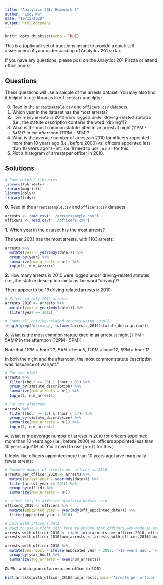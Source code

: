 ```yaml
---
title: "Analytics 201: Homework 1"
author: "Lucy Wu"
date: "10/12/2020"
output: html_document
---
```


```r
knitr::opts_chunk$set(echo = TRUE)
```

This is a (optional) set of questions meant to provide a quick self-assessment of your understanding of Analytics 201 so far.

If you have any questions, please post on the Analytics 201 Piazza or attend office hours!

## Questions

These questions will use a sample of the arrests dataset. You may also find it helpful to use libraries like `lubridate` and `dplyr`.

0. Read in the `arrestssample.csv` and `officers.csv` datasets.
1. Which year in the dataset has the most arrests?
2. How many arrests in 2010 were logged under driving-related statutes (i.e., the statute description contains the word "driving")?
3. What is the most common statute cited in an arrest at night (11PM - 5AM)? In the afternoon (12PM - 5PM)?
4. What is the average number of arrests in 2010 for officers appointed more than 10 years ago (i.e., before 2000) vs. officers appointed less than 10 years ago? (Hint: You'll need to use `join()` for this.)
5. Plot a histogram of arrests per officer in 2010.

## Solutions

```r
# Some helpful libraries
library(lubridate)
library(magrittr)
library(dplyr)
library(tidyr)
```


**0.** Read in the `arrestssample.csv` and `officers.csv` datasets.

```r
arrests <- read.csv('../arrestssample.csv')
officers <- read.csv('../officers.csv')
```


**1.** Which year in the dataset has the most arrests?

The year 2003 has the most arrests, with 1103 arrests:

```r
arrests %>%
  mutate(year = year(mdy(date))) %>%
  group_by(year) %>%
  summarize(num_arrests = n()) %>%
  top_n(1, num_arrests)
```

**2.** How many arrests in 2010 were logged under driving-related statutes (i.e., the statute description contains the word "driving")?

There appear to be 19 driving-related arrests in 2010:

```r
# Filter to only 2010 arrests
arrests_2010 <- arrests %>%
  mutate(year = year(mdy(date))) %>%
  filter(year == 2010)

# Count all driving-related arrests using grep()
length(grep('driving', tolower(arrests_2010$statute_description)))
```

**3.** What is the most common statute cited in an arrest at night (11PM - 5AM)? In the afternoon (12PM - 5PM)?

Note that 11PM = hour 23, 5AM = hour 5, 12PM = hour 12, 5PM = hour 17.

In both the night and the afternoon, the most common statute description was "issuance of warrant."

```r
# For the night
arrests %>%
  filter((hour >= 23) | (hour < 5)) %>%
  group_by(statute_description) %>%
  summarize(num_arrests = n()) %>%
  top_n(1, num_arrests)
```

```r
# For the afternoon
arrests %>%
  filter((hour >= 12) & (hour < 17)) %>%
  group_by(statute_description) %>%
  summarize(num_arrests = n()) %>%
  top_n(1, num_arrests)
```

**4.** What is the average number of arrests in 2010 for officers appointed more than 10 years ago (i.e., before 2000) vs. officers appointed less than 10 years ago? (Hint: You'll need to use `join()` for this.)

It looks like officers appointed more than 10 years ago have marginally fewer arrests:

```r
# Compute number of arrests per officer in 2010
arrests_per_officer_2010 <- arrests %>%
  mutate(arrest_year = year(mdy(date))) %>%
  filter(arrest_year == 2010) %>%
  group_by(off_id) %>%
  summarize(num_arrests = n())

# Filter only to officers appointed before 2010
officers_2010 <- officers %>%
  mutate(appointed_year = year(mdy(off_appointed_date))) %>%
  filter(appointed_year < 2010)

# Join with officers data
# Need to use a right join here to ensure that officers who made no arrests are included
arrests_with_officer_2010 <- right_join(arrests_per_officer_2010, officers_2010, by='off_id')
arrests_with_officer_2010$num_arrests <- arrests_with_officer_2010$num_arrests %>% replace_na(0)

arrests_with_officer_2010 %>%
  mutate(year_bool = ifelse(appointed_year < 2000, '>10 years ago', '<10 years ago')) %>%
  group_by(year_bool) %>%
  summarize(avg_arrests = mean(num_arrests))
```

**5.** Plot a histogram of arrests per officer in 2010.

```r
hist(arrests_with_officer_2010$num_arrests, main='Arrests per officer (2010)', xlab='Num. arrests')
```

